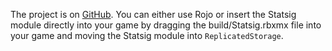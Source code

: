 The project is on [GitHub](https://github.com/statsig-io/roblox-sdk). You can either use Rojo or insert the Statsig module directly into your game by dragging the build/Statsig.rbxmx file into your game and moving the Statsig module into `ReplicatedStorage`.
